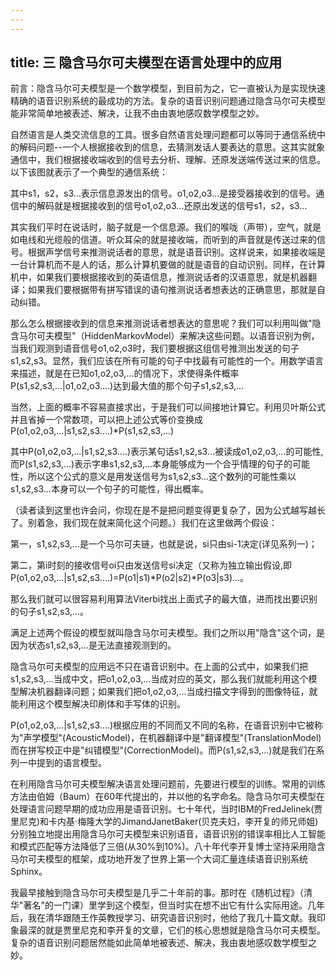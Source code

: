 ```yaml
---
---
---
```

title: 三 隐含马尔可夫模型在语言处理中的应用
---



前言：隐含马尔可夫模型是一个数学模型，到目前为之，它一直被认为是实现快速精确的语音识别系统的最成功的方法。复杂的语音识别问题通过隐含马尔可夫模型能非常简单地被表述、解决，让我不由由衷地感叹数学模型之妙。





自然语言是人类交流信息的工具。很多自然语言处理问题都可以等同于通信系统中的解码问题--一个人根据接收到的信息，去猜测发话人要表达的意思。这其实就象通信中，我们根据接收端收到的信号去分析、理解、还原发送端传送过来的信息。以下该图就表示了一个典型的通信系统：





其中s1，s2，s3...表示信息源发出的信号。o1,o2,o3...是接受器接收到的信号。通信中的解码就是根据接收到的信号o1,o2,o3...还原出发送的信号s1，s2，s3...





其实我们平时在说话时，脑子就是一个信息源。我们的喉咙（声带），空气，就是如电线和光缆般的信道。听众耳朵的就是接收端，而听到的声音就是传送过来的信号。根据声学信号来推测说话者的意思，就是语音识别。这样说来，如果接收端是一台计算机而不是人的话，那么计算机要做的就是语音的自动识别。同样，在计算机中，如果我们要根据接收到的英语信息，推测说话者的汉语意思，就是机器翻译；如果我们要根据带有拼写错误的语句推测说话者想表达的正确意思，那就是自动纠错。





那么怎么根据接收到的信息来推测说话者想表达的意思呢？我们可以利用叫做"隐含马尔可夫模型"（HiddenMarkovModel）来解决这些问题。以语音识别为例，当我们观测到语音信号o1,o2,o3时，我们要根据这组信号推测出发送的句子s1,s2,s3。显然，我们应该在所有可能的句子中找最有可能性的一个。用数学语言来描述，就是在已知o1,o2,o3,...的情况下，求使得条件概率P(s1,s2,s3,...|o1,o2,o3....)达到最大值的那个句子s1,s2,s3,...





当然，上面的概率不容易直接求出，于是我们可以间接地计算它。利用贝叶斯公式并且省掉一个常数项，可以把上述公式等价变换成P(o1,o2,o3,...|s1,s2,s3....)*P(s1,s2,s3,...)





其中P(o1,o2,o3,...|s1,s2,s3....)表示某句话s1,s2,s3...被读成o1,o2,o3,...的可能性,而P(s1,s2,s3,...)表示字串s1,s2,s3,...本身能够成为一个合乎情理的句子的可能性，所以这个公式的意义是用发送信号为s1,s2,s3...这个数列的可能性乘以s1,s2,s3...本身可以一个句子的可能性，得出概率。





（读者读到这里也许会问，你现在是不是把问题变得更复杂了，因为公式越写越长了。别着急，我们现在就来简化这个问题。）我们在这里做两个假设：





第一，s1,s2,s3,...是一个马尔可夫链，也就是说，si只由si-1决定(详见系列一)；





第二，第i时刻的接收信号oi只由发送信号si决定（又称为独立输出假设,即P(o1,o2,o3,...|s1,s2,s3....)=P(o1|s1)*P(o2|s2)*P(o3|s3)...。





那么我们就可以很容易利用算法Viterbi找出上面式子的最大值，进而找出要识别的句子s1,s2,s3,...。





满足上述两个假设的模型就叫隐含马尔可夫模型。我们之所以用"隐含"这个词，是因为状态s1,s2,s3,...是无法直接观测到的。





隐含马尔可夫模型的应用远不只在语音识别中。在上面的公式中，如果我们把s1,s2,s3,...当成中文，把o1,o2,o3,...当成对应的英文，那么我们就能利用这个模型解决机器翻译问题；如果我们把o1,o2,o3,...当成扫描文字得到的图像特征，就能利用这个模型解决印刷体和手写体的识别。





P(o1,o2,o3,...|s1,s2,s3....)根据应用的不同而又不同的名称，在语音识别中它被称为"声学模型"(AcousticModel)，在机器翻译中是"翻译模型"(TranslationModel)而在拼写校正中是"纠错模型"(CorrectionModel)。而P(s1,s2,s3,...)就是我们在系列一中提到的语言模型。





在利用隐含马尔可夫模型解决语言处理问题前，先要进行模型的训练。常用的训练方法由伯姆（Baum）在60年代提出的，并以他的名字命名。隐含马尔可夫模型在处理语言问题早期的成功应用是语音识别。七十年代，当时IBM的FredJelinek(贾里尼克)和卡内基·梅隆大学的JimandJanetBaker(贝克夫妇，李开复的师兄师姐)分别独立地提出用隐含马尔可夫模型来识别语音，语音识别的错误率相比人工智能和模式匹配等方法降低了三倍(从30%到10%)。八十年代李开复博士坚持采用隐含马尔可夫模型的框架，成功地开发了世界上第一个大词汇量连续语音识别系统Sphinx。





我最早接触到隐含马尔可夫模型是几乎二十年前的事。那时在《随机过程》（清华"著名"的一门课）里学到这个模型，但当时实在想不出它有什么实际用途。几年后，我在清华跟随王作英教授学习、研究语音识别时，他给了我几十篇文献。我印象最深的就是贾里尼克和李开复的文章，它们的核心思想就是隐含马尔可夫模型。复杂的语音识别问题居然能如此简单地被表述、解决，我由衷地感叹数学模型之妙。